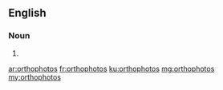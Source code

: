 ==English==

===Noun===
{{head|en}}

# {{plural of|orthophoto}}

[[ar:orthophotos]]
[[fr:orthophotos]]
[[ku:orthophotos]]
[[mg:orthophotos]]
[[my:orthophotos]]